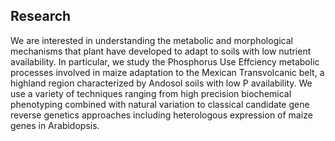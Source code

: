 Research
--------

We are interested in understanding the metabolic and morphological mechanisms that plant have developed to adapt to soils with low nutrient availability. In particular, we study the Phosphorus Use Effciency metabolic processes involved in maize adaptation to the Mexican Transvolcanic belt, a highland region characterized by Andosol soils with low P availability. We use a variety of techniques ranging from high precision biochemical phenotyping combined with natural variation to classical candidate gene reverse genetics approaches including heterologous expression of maize genes in Arabidopsis.
